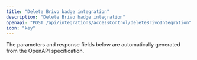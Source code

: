 ```yaml
---
title: "Delete Brivo badge integration"
description: "Delete Brivo badge integration"
openapi: "POST /api/integrations/accessControl/deleteBrivoIntegration"
icon: "key"
---
```


<Note>
The parameters and response fields below are automatically generated from the OpenAPI specification.
</Note>
